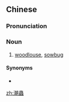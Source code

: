 {{also|潮虫}}
==Chinese==
{{zh-forms|s=潮虫}}

===Pronunciation===
{{zh-pron
|m=cháochóng
|c=ciu4 cung4
|cat=n
}}

===Noun===
{{zh-noun}}

# [[woodlouse]], [[sowbug]] {{gloss|any species of suborder Oniscidea}}

====Synonyms====
* {{zh-l|木蝨}}

{{zh-cat|Crustaceans}}

[[zh:潮蟲]]